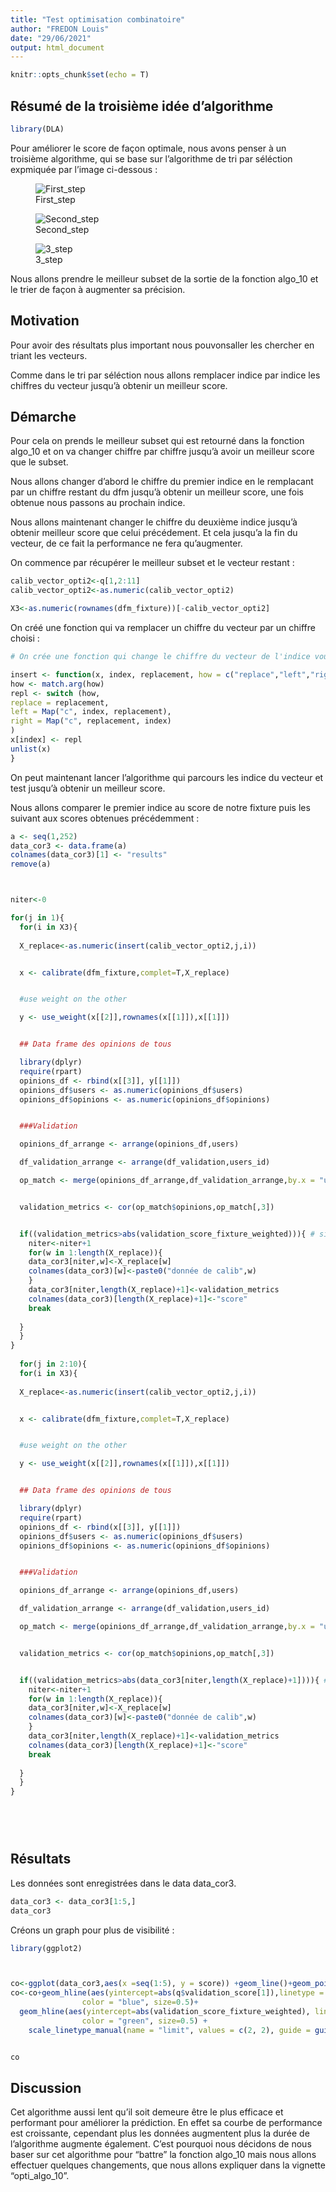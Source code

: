 ```yaml
---
title: "Test optimisation combinatoire"
author: "FREDON Louis"
date: "29/06/2021"
output: html_document
---
```


```r
knitr::opts_chunk$set(echo = T)
```

## Résumé de la troisième idée d'algorithme

```r
library(DLA)

```

Pour améliorer le score de façon optimale, nous avons penser à un troisième algorithme, qui se base sur l'algorithme de tri par séléction expmiquée par l'image ci-dessous :


![First_step](https://user-images.githubusercontent.com/83821244/125250574-b1ef1500-e2f6-11eb-866d-5eaa85aa7372.jpg)



![Second_step](https://user-images.githubusercontent.com/83821244/125250754-e8c52b00-e2f6-11eb-8eb4-53e56bda344a.jpg)


![3_step](https://user-images.githubusercontent.com/83821244/125250819-f67ab080-e2f6-11eb-830d-9e57623268fa.jpg)


Nous allons prendre le meilleur subset de la sortie de la fonction algo_10 et le trier de façon à augmenter sa précision.

## Motivation

Pour avoir des résultats plus important nous pouvonsaller les chercher en triant les vecteurs.

Comme dans le tri par séléction nous allons remplacer indice par indice les chiffres du vecteur jusqu'à obtenir un meilleur score.


## Démarche

Pour cela on prends le meilleur subset qui est retourné dans la fonction algo_10 et on va changer chiffre par chiffre jusqu'à avoir un meilleur score que le subset.

Nous allons changer d'abord le chiffre du premier indice en le remplacant par un chiffre restant du dfm jusqu'à obtenir un meilleur score, une fois obtenue nous passons au prochain indice. 

Nous allons maintenant changer le chiffre du deuxième indice jusqu'à obtenir meilleur score que celui précédement.
Et cela jusqu'a la fin du vecteur, de ce fait la performance ne fera qu'augmenter.

On commence par récupérer le meilleur subset et le vecteur restant :

```r
calib_vector_opti2<-q[1,2:11]
calib_vector_opti2<-as.numeric(calib_vector_opti2)

X3<-as.numeric(rownames(dfm_fixture))[-calib_vector_opti2]

```

On créé une fonction qui va remplacer un chiffre du vecteur par un chiffre choisi :

```r
# On crée une fonction qui change le chiffre du vecteur de l'indice voulu

insert <- function(x, index, replacement, how = c("replace","left","right")) {
how <- match.arg(how)
repl <- switch (how,
replace = replacement,
left = Map("c", index, replacement),
right = Map("c", replacement, index)
)
x[index] <- repl
unlist(x)
}
```

On peut maintenant lancer l'algorithme qui parcours les indice du vecteur et test jusqu'à obtenir un meilleur score.

Nous allons comparer le premier indice au score de notre fixture puis les suivant aux scores obtenues précédemment :


```r



a <- seq(1,252)
data_cor3 <- data.frame(a)
colnames(data_cor3)[1] <- "results"
remove(a)



niter<-0

for(j in 1){
  for(i in X3){
  
  X_replace<-as.numeric(insert(calib_vector_opti2,j,i))


  x <- calibrate(dfm_fixture,complet=T,X_replace)


  #use weight on the other

  y <- use_weight(x[[2]],rownames(x[[1]]),x[[1]])


  ## Data frame des opinions de tous

  library(dplyr)
  require(rpart)
  opinions_df <- rbind(x[[3]], y[[1]])
  opinions_df$users <- as.numeric(opinions_df$users)
  opinions_df$opinions <- as.numeric(opinions_df$opinions)


  ###Validation

  opinions_df_arrange <- arrange(opinions_df,users)

  df_validation_arrange <- arrange(df_validation,users_id)

  op_match <- merge(opinions_df_arrange,df_validation_arrange,by.x = "users",by.y = "users_id")


  validation_metrics <- cor(op_match$opinions,op_match[,3])


  if((validation_metrics>abs(validation_score_fixture_weighted))){ # si le score est meilleur alors on garde et on passe a l'indice suivant 
    niter<-niter+1
    for(w in 1:length(X_replace)){
    data_cor3[niter,w]<-X_replace[w]
    colnames(data_cor3)[w]<-paste0("donnée de calib",w)
    }
    data_cor3[niter,length(X_replace)+1]<-validation_metrics
    colnames(data_cor3)[length(X_replace)+1]<-"score"
    break
   
  }
  }
}
  
  for(j in 2:10){
  for(i in X3){
  
  X_replace<-as.numeric(insert(calib_vector_opti2,j,i))


  x <- calibrate(dfm_fixture,complet=T,X_replace)


  #use weight on the other

  y <- use_weight(x[[2]],rownames(x[[1]]),x[[1]])


  ## Data frame des opinions de tous

  library(dplyr)
  require(rpart)
  opinions_df <- rbind(x[[3]], y[[1]])
  opinions_df$users <- as.numeric(opinions_df$users)
  opinions_df$opinions <- as.numeric(opinions_df$opinions)


  ###Validation

  opinions_df_arrange <- arrange(opinions_df,users)

  df_validation_arrange <- arrange(df_validation,users_id)

  op_match <- merge(opinions_df_arrange,df_validation_arrange,by.x = "users",by.y = "users_id")


  validation_metrics <- cor(op_match$opinions,op_match[,3])


  if((validation_metrics>abs(data_cor3[niter,length(X_replace)+1]))){ # si le score est meilleur alors on garde et on passe a l'indice suivant 
    niter<-niter+1
    for(w in 1:length(X_replace)){
    data_cor3[niter,w]<-X_replace[w]
    colnames(data_cor3)[w]<-paste0("donnée de calib",w)
    }
    data_cor3[niter,length(X_replace)+1]<-validation_metrics
    colnames(data_cor3)[length(X_replace)+1]<-"score"
    break
   
  }
  }
}
  


  

```


## Résultats

Les données sont enregistrées dans le data data_cor3.

```r
data_cor3 <- data_cor3[1:5,]
data_cor3
```


Créons un graph pour plus de visibilité :

```r
library(ggplot2)



co<-ggplot(data_cor3,aes(x =seq(1:5), y = score)) +geom_line()+geom_point()
co<-co+geom_hline(aes(yintercept=abs(q$validation_score[1]),linetype = "algo_10 score"), 
                color = "blue", size=0.5)+
  geom_hline(aes(yintercept=abs(validation_score_fixture_weighted), linetype = "best score"), 
                color = "green", size=0.5) +
    scale_linetype_manual(name = "limit", values = c(2, 2), guide = guide_legend(override.aes = list(color = c("blue", "green"))))


co

```

## Discussion

Cet algorithme aussi lent qu'il soit demeure être le plus efficace et performant pour améliorer la prédiction.
En effet sa courbe de performance est croissante, cependant plus les données augmentent plus la durée de l'algorithme augmente également.
C'est pourquoi nous décidons de nous baser sur cet algorithme pour "battre" la fonction algo_10 mais nous allons effectuer quelques changements, que nous allons expliquer dans la vignette "opti_algo_10".
